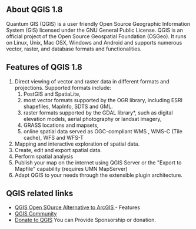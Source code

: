 ==About QGIS 1.8==
Quantum GIS (QGIS) is a user friendly Open Source Geographic Information System (GIS) licensed under the GNU General Public License. QGIS is an official project of the Open Source Geospatial Foundation (OSGeo). It runs on Linux, Unix, Mac OSX, Windows and Android and supports numerous vector, raster, and database formats and functionalities. 
{{images/QGIS.jpg}}
==Features of QGIS 1.8==
# Direct viewing of vector and raster data in different formats and projections. Supported formats include:  
## PostGIS and SpatiaLite,
## most vector formats supported by the OGR library, including ESRI shapefiles, MapInfo, SDTS and GML. 
## raster formats supported by the GDAL library*, such as digital elevation models, aerial photography or landsat imagery,
## GRASS locations and mapsets,
## online spatial data served as OGC-compliant WMS , WMS-C (Tile cache), WFS and WFS-T
# Mapping and interactive exploration of spatial data.
# Create, edit and export spatial data.
# Perform spatial analysis
# Publish your map on the internet using QGIS Server or the "Export to Mapfile" capability (requires UMN MapServer)
# Adapt QGIS to your needs through the extensible plugin architecture.

==QGIS related links==
* [[http://www.qgis.org/en/about-qgis/features.html | QGIS Open SOurce Alternative to ArcGIS ]]- Features
* [[http://www.qgis.org/en/community.html | QGIS Community]]
* [[http://www.qgis.org/en/sponsorship.html | Donate to QGIS]] You can Provide Sponsorship or donation.


